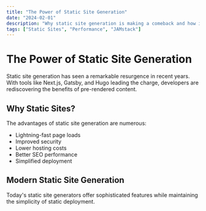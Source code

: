```yaml
---
title: "The Power of Static Site Generation"
date: "2024-02-01"
description: "Why static site generation is making a comeback and how it's changing web development"
tags: ["Static Sites", "Performance", "JAMstack"]
---
```


# The Power of Static Site Generation

Static site generation has seen a remarkable resurgence in recent years. With tools like Next.js, Gatsby, and Hugo leading the charge, developers are rediscovering the benefits of pre-rendered content.

## Why Static Sites?

The advantages of static site generation are numerous:

- Lightning-fast page loads
- Improved security
- Lower hosting costs
- Better SEO performance
- Simplified deployment

## Modern Static Site Generation

Today's static site generators offer sophisticated features while maintaining the simplicity of static deployment. 